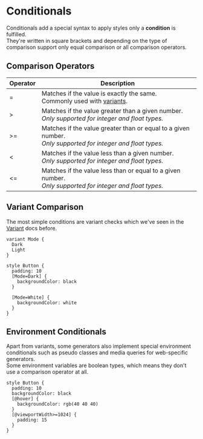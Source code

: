 

# Conditionals

Conditionals add a special syntax to apply styles only a **condition** is fulfilled.<br/>
They're written in square brackets and depending on the type of comparison support only equal comparison or all comparison operators.

## Comparison Operators

| Operator | Description                                                                                                      |
| -------- | ---------------------------------------------------------------------------------------------------------------- |
| =        | Matches if the value is exactly the same.<br />Commonly used with [variants](/docs/language/variants).           |
| >        | Matches if the value greater than a given number.<br />_Only supported for integer and float types._             |
| >=       | Matches if the value greater than or equal to a given number.<br />_Only supported for integer and float types._ |
| <        | Matches if the value less than a given number.<br />_Only supported for integer and float types._                |
| <=       | Matches if the value less than or equal to a given number.<br />_Only supported for integer and float types._    |

## Variant Comparison

The most simple conditions are variant checks which we've seen in the [Variant](/docs/language/variants) docs before.

```elodin name=button.elo
variant Mode {
  Dark
  Light
}

style Button {
  padding: 10
  [Mode=Dark] {
    backgroundColor: black
  }

  [Mode=White] {
    backgroundColor: white
  }
}
```

## Environment Conditionals

Apart from variants, some generators also implement special environment conditionals such as pseudo classes and media queries for web-specific generators.<br />
Some environment variables are boolean types, which means they don't use a comparison operator at all.

```elodin name=button.elo
style Button {
  padding: 10
  backgroundColor: black
  [@hover] {
    backgroundColor: rgb(40 40 40)
  }
  [@viewportWidth>=1024] {
    padding: 15
  }
}
```

